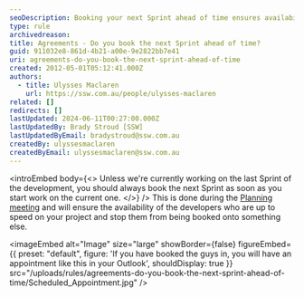```yaml
---
seoDescription: Booking your next Sprint ahead of time ensures availability and prevents developers from being assigned to other projects
type: rule
archivedreason:
title: Agreements - Do you book the next Sprint ahead of time?
guid: 911032e8-861d-4b21-a00e-9e2822bb7e41
uri: agreements-do-you-book-the-next-sprint-ahead-of-time
created: 2012-05-01T05:12:41.000Z
authors:
  - title: Ulysses Maclaren
    url: https://ssw.com.au/people/ulysses-maclaren
related: []
redirects: []
lastUpdated: 2024-06-11T00:27:00.000Z
lastUpdatedBy: Brady Stroud [SSW]
lastUpdatedByEmail: bradystroud@ssw.com.au
createdBy: ulyssesmaclaren
createdByEmail: ulyssesmaclaren@ssw.com.au
---
```


<introEmbed
  body={<>
Unless we're currently working on the last Sprint of the development, you should always book the next Sprint as soon as you start work on the current one.
  </>}
/>
This is done during the [Planning meeting](/what-happens-at-a-sprint-planning-meeting) and will ensure the availability of the developers who are up to speed on your project and stop them from being booked onto something else.


<imageEmbed
  alt="Image"
  size="large"
  showBorder={false}
  figureEmbed={{
    preset: "default",
    figure: 'If you have booked the guys in, you will have an appointment like this in your Outlook',
    shouldDisplay: true
  }}
  src="/uploads/rules/agreements-do-you-book-the-next-sprint-ahead-of-time/Scheduled_Appointment.jpg"
/>
